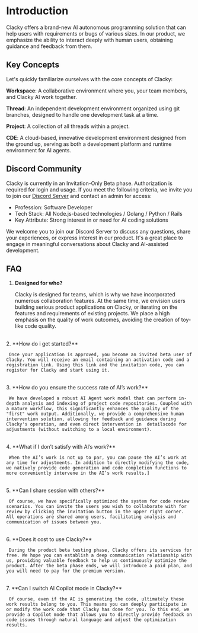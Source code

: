 # Introduction

Clacky offers a brand-new AI autonomous programming solution that can help users with requirements or bugs of various sizes. In our product, we emphasize the ability to interact deeply with human users, obtaining guidance and feedback from them.

## Key Concepts

Let's quickly familiarize ourselves with the core concepts of Clacky:

**Workspace**: A collaborative environment where you, your team members, and Clacky AI work together.

**Thread**: An independent development environment organized using git branches, designed to handle one development task at a time.

**Project**: A collection of all threads within a project.

**CDE**: A cloud-based, innovative development environment designed from the ground up, serving as both a development platform and runtime environment for AI agents.


## Discord Community

Clacky is currently in an Invitation-Only Beta phase. Authorization is required for login and usage.
If you meet the following criteria, we invite you to join our [Discord Server](https://discord.com/invite/KaYkuWw8sz) and contact an admin for access:

- Profession: Software Developer
- Tech Stack: All Node.js-based technologies / Golang / Python / Rails
- Key Attribute: Strong interest in or need for AI coding solutions

We welcome you to join our Discord Server to discuss any questions, share your experiences, or express interest in our product. It's a great place to engage in meaningful conversations about Clacky and AI-assisted development.


## FAQ

1. **Designed for who?**
     
     Clacky is designed for teams, which is why we have incorporated numerous collaboration features. At the same time, we envision users building serious product applications on Clacky, or iterating on the features and requirements of existing projects. We place a high emphasis on the quality of work outcomes, avoiding the creation of toy-like code quality.
<br/>
2. **How do i get started?**
     
     Once your application is approved, you become an invited beta user of Clacky. You will receive an email containing an activation code and a registration link. Using this link and the invitation code, you can register for Clacky and start using it.
<br/>
3. **How do you ensure the success rate of AI’s work?**
     
     We have developed a robust AI Agent work model that can perform in-depth analysis and indexing of project code repositories. Coupled with a mature workflow, this significantly enhances the quality of the "first" work output. Additionally, we provide a comprehensive human intervention solution, allowing for feedback and guidance during Clacky's operation, and even direct intervention in  detailscode for adjustments (without switching to a local environment).
<br/>
4. **What if I don’t satisfy with AI’s work?**
     
     When the AI’s work is not up to par, you can pause the AI’s work at any time for adjustments. In addition to directly modifying the code, we natively provide code generation and code completion functions to more conveniently intervene in the AI’s work results.]
<br/>
5. **Can I share session with others?**
     
     Of course, we have specifically optimized the system for code review scenarios. You can invite the users you wish to collaborate with for review by clicking the invitation button in the upper right corner. All operations are shared among users, facilitating analysis and communication of issues between you.
<br/>
6. **Does it cost to use Clacky?**
     
     During the product beta testing phase, Clacky offers its services for free. We hope you can establish a deep communication relationship with us, providing valuable feedback to help us continuously optimize the product. After the beta phase ends, we will introduce a paid plan, and you will need to pay for the premium version.
<br/>
7. **Can I switch AI Copilot mode in Clacky?**
     
     Of course, even if the AI is generating the code, ultimately these work results belong to you. This means you can deeply participate in or modify the work code that Clacky has done for you. To this end, we provide a Copilot mode that allows you to directly provide feedback on code issues through natural language and adjust the optimization results.

